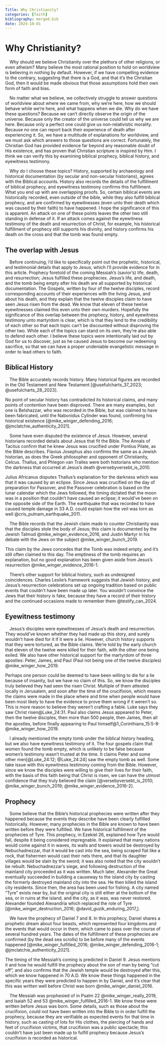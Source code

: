 ```yaml
---
Title: Why Christianity?
categories: [faith]
bibliography: merged.bib
date: 2024-10-01
---
```


# Why Christianity?

&emsp;Why should we believe Christianity over the plethora of other religions, or even atheism? Many believe the most rational position to hold on worldview is believing in nothing by default. However, if we have compelling evidence to the contrary, suggesting that there is a God, and that it's the Christian God, then it would be made obvious that those assumptions hold their own form of faith and bias.

&emsp;No matter what we believe, we collectively struggle to answer questions of worldview about where we came from, why we're here, how we should behave while we're here, and what happens when we die. Why do we have these questions? Because we can't directly observe the origin of the universe. Because only the creator of the universe could tell us why we are here. Because only a perfect one could give us non-relativistic morality. Because no one can report back their experience of death after experiencing it. So, we have a multitude of explanations for worldview, and we must ask which answers to those questions are correct. Fortunately, the Christian God has provided evidence far beyond any reasonable doubt of His existence, and has proven that Christian scripture is inspired by Him. I think we can verify this by examining biblical prophecy, biblical history, and eyewitness testimony.

&emsp;Why do I choose these topics? History, supported by archaeology and historical documentation (by secular and non-secular historians), agrees with the Biblical accounts. History also records the details of the fulfillment of biblical prophecy, and eyewitness testimony confirms this fulfillment. What you end up with are overlapping proofs. So, certain biblical events are historically recorded, even outside of the bible, while they also fulfill biblical prophecy, and are confirmed by eyewitnesses (even unto their death which was caused by their faith) to have happened. I hope the significance of this is apparent. An attack on one of these points leaves the other two still standing in defense of it. If an attack comes against the eyewitness testimony of the death and resurrection of Christ, for example, his historical fulfillment of prophecy still supports his divinity, and history confirms his death on the cross and that the tomb was found empty.

## The overlap with Jesus

&emsp;Before continuing, I'd like to specifically point out the prophetic, historical, and testimonial details that apply to Jesus, which I'll provide evidence for in this article. Prophecy foretold of the coming Messiah's (savior's) life, death, and resurrection; Jesus fulfilled these prophecies. Jesus's life, and death, and the tomb being empty after his death are all supported by historical documentation. The Gospels, written by four of the twelve disciples, record corresponding accounts of their experiences with the living Jesus, and about his death, and they explain that the twelve disciples claim to have seen Jesus risen from the dead. We know that eleven of these twelve eyewitnesses claimed this even unto their own murders. Hopefully the significance of this overlap between the prophecy, history, and eyewitness testimony unto martyrdom is clear, which is that they lend to the credibility of each other so that each topic can't be discounted without disproving the other two. While each of the topics can stand on its own, they're also able to defend each other. I believe these topics were intentionally laid out by God for us to discover, just as he caused Jesus to become our redeeming sacrifice, so that we can have a proper undeniable evangelistic message in order to lead others to faith.

## Biblical History

&emsp;The Bible accurately records history. Many historical figures are recorded in the Old Testament and New Testament [@usefulcharts_37_2023; @usefulcharts_28_2023].

No point of secular history has contradicted its historical claims, and many points of contention have been disproved. There are many examples, but one is Belshazzar, who was recorded in the Bible, but was claimed to have been fabricated, until the Nabonidus Cylinder was found, confirming his historical existence [@mike_winger_defending_2016; @jmclatchie_authenticity_2021].

&emsp;Some have even disputed the existence of Jesus. However, several historians recorded details about Jesus that fit the Bible. The Annals of Tacitus confirm that he knew Jesus was crucified under Pontius Pilate, as the Bible describes. Flavius Josephus also confirms the same as a Jewish historian, as does the Greek philosopher and opponent of Christianity, Celcus. Thallus, and Phlegon van Tralles were both historians who mention the darkness that occurred at Jesus's death @versebyversebt_is_2010.

Julius Africanus disputes Thallus's explanation for the darkness which was that it was caused by an eclipse. Since Jesus was crucified on the day of preparation for Passover, and the Passover celebration is based on the lunar calendar which the Jews followed, the timing dictated that the moon was in a position that couldn't have caused an eclipse; it would've been on the opposite side of the Earth. The earthquake that was recorded to have caused temple damage in 33 A.D. could explain how the veil was torn as well @cris_putnam_earthquake_2011.

<!-- That the time of Jesus death (look for verification Mike talks about that the date of his death was historically recorded) was according to the lunar calendar of the passover, a denial that an eclipse was possible. -->

&emsp;The Bible records that the Jewish claim made to counter Christianity was that the disciples stole the body of Jesus; this claim is documented by the Jewish Talmud @mike_winger_evidence_2016, and Justin Martyr in his debate with the Jews on the subject @mike_winger_bunch_2019.

This claim by the Jews concedes that the Tomb was indeed empty, and it's still often claimed to this day. The emptiness of the tomb requires an explanation, but no good explanation has been given aside from Jesus's resurrection @mike_winger_evidence_2016-1.

<!-- https://www.youtube.com/watch?v=Y4cUZkXQaQg
https://www.youtube.com/watch?v=5Xil20H9yPE
https://www.youtube.com/watch?v=A6uWSoxG_Fs -->

&emsp;There's other support for biblical history, such as undesigned coincidences. Charles Leslie's framework suggests that Jewish history, and Jesus's resurrection celebrations set up ongoing tradition based on public events that couldn't have been made up later. You wouldn't convince the Jews that their history is fake, because they have a record of their history and the continued occasions made to remember them @testify_can_2024.

## Eyewitness testimony

&emsp;Jesus's disciples were eyewitnesses of Jesus's death and resurrection. They would've known whether they had made up this story, and surely wouldn't have died for it if it were a lie. However, church history supports that they were tortured, as the Bible claims. We're told by the early church that eleven of the twelve were killed for their faith, with the other one being exiled. We also have other historical support for the martyrdom of three apostles: Peter, James, and Paul (Paul not being one of the twelve disciples) @mike_winger_how_2019.

Perhaps one person could be deemed to have been willing to die for a lie because of insanity, but we have no claim of this. So, we know the disciples truly believed they had seen the risen Christ. Multiple of them attested locally in Jerusalem, and soon after the time of the crucifixion, which means the claims were made in the place where and time when people would have been most likely to have the evidence to prove them wrong if it weren't so. This is more reason to believe they weren't crafting a fable. Luke says they saw Christ risen<r c="lk 24 31">@Luke_24:31</r>. Paul also claims Jesus appeared to Peter, then the twelve disciples, then more than 500 people, then James, then all the apostles, before finally appearing to Paul himself<r c="1 co 15 5 8">@1_Corinthians_15:5-8</r><sup>,</sup> @mike_winger_how_2019.

&emsp;I already mentioned the empty tomb under the biblical history heading, but we also have eyewitness testimony of it. The four gospels claim that women found the tomb empty, which is unlikely to be false because women's testimony wasn't trusted at the time. It claims Peter and some other men<r c="lk 24 12, lk 24 24">[@Luke_24:12; @Luke_24:24]</r> saw the empty tomb as well. Some take issue with this eyewitness testimony coming from the Bible. However, since we know the disciples were willing to give their lives for their faith, with the basis of this faith being that Christ is risen, we can have the utmost confidence that they truly believed the claim [@versebyversebt_is_2010; @mike_winger_bunch_2019; @mike_winger_evidence_2016-2].

## Prophecy

&emsp;Some believe that the Bible's historical prophecies were written after they happened because the events they describe have been clearly fulfilled historically. However, many prophecies in the Bible are known to have been written before they were fulfilled. We have historical fulfillment of the prophecies of Tyre. This prophecy, in Ezekiel 26, explained how Tyre would fall, despite it being considered impregnable. It explained that many nations would come against it in waves, its walls and towers would be destroyed by Nebuchadnezzar, that it would be cast into the sea, being scraped flat like a rock, that fishermen would cast their nets there, and that its daughter villages would be slain by the sword; it was also noted that the city wouldn't be rebuilt. Nebuchadnezzar's siege, and following destruction of the mainland city proceeded as it was written. Much later, Alexander the Great eventually succeeded in building a causeway to the island city by casting the formerly destroyed mainland city into the sea. He then killed the island city residents. Since then, the area has been used for fishing. A city named "Tyre" exists near by, but the original city is still either at the bottom of the sea, or in ruins at the island, and the city, as it was, was never restored. Alexander founded Alexandria which replaced the role of Tyre [@mike_winger_destruction_2016; @david_guzik_enduring_2017,].

<!-- We also have the prophecy of Cyrus. -->

<!-- Prophecy of Daniel - kingdoms of the statue of 4 metals, their fulfillment, Josephus's recognition of this fulfillment. -->
&emsp;We have the prophecy of Daniel 7 and 8. In this prophecy, Daniel shares a prophetic dream about four beasts, which represented four kingdoms and the events that would occur in them, which came to pass over the course of several hundred years. The dates of the fulfillment of these prophecies are confirmed (by the dead sea scrolls) to be before many of the events happened [@mike_winger_fulfilled_2016; @mike_winger_defending_2016-1; @jmclatchie_authenticity_2021].

The timing of the Messiah's coming is predicted in Daniel 9. Jesus mentions it and how he would fulfill the prophecy about the son of man by being "cut off", and also confirms that the Jewish temple would be destroyed after this, which we know happened in 70 A.D. We know these things happened in the specific years they were predicted to happen in by Daniel, and it's clear that this was written well before Christ was born @mike_winger_daniel_2016.

&emsp;The Messiah was prophesied of in Psalm 22 @mike_winger_really_2019, and Isaiah 52 and 53 @mike_winger_fulfilled_2016-1. We know these were written before Jesus was born. Some details, such as those about the crucifixion, could not have been written into the Bible to in order fulfill the prophecy, because they are verifiable as expected events for that time in history, such as casting of lots for His clothes, the piercing of hands and feet of crucifixion victims, that crucifixion was a public spectacle; this couldn't have just been made up to fulfill prophecy because Jesus's crucifixion is recorded as historical.

 <!--Prophecies fulfilled about Israel - that they would separate and rejoin; they rejoined as an official nation in 1948 after how long? -->


